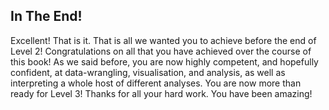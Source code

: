 ## In The End!

Excellent! That is it. That is all we wanted you to achieve before the end of Level 2! Congratulations on all that you have achieved over the course of this book! As we said before, you are now highly competent, and hopefully confident, at data-wrangling, visualisation, and analysis, as well as interpreting a whole host of different analyses. You are now more than ready for Level 3! Thanks for all your hard work. You have been amazing!
